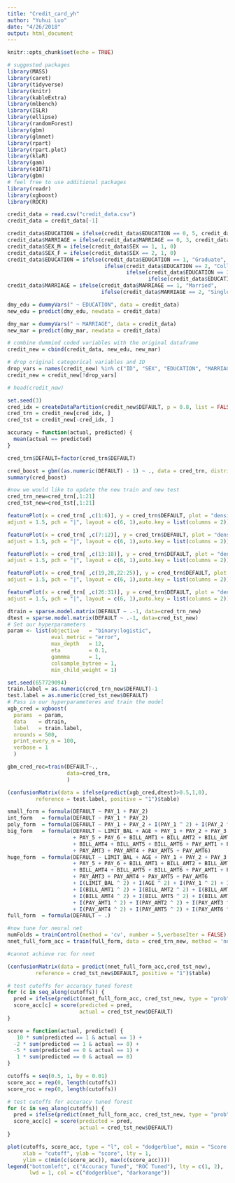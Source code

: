 ```yaml
---
title: "Credit_card_yh"
author: "Yuhui Luo"
date: "4/26/2018"
output: html_document
---
```


```r
knitr::opts_chunk$set(echo = TRUE)
```



```r
# suggested packages
library(MASS)
library(caret)
library(tidyverse)
library(knitr)
library(kableExtra)
library(mlbench)
library(ISLR)
library(ellipse)
library(randomForest)
library(gbm)
library(glmnet)
library(rpart)
library(rpart.plot)
library(klaR)
library(gam)
library(e1071)
library(gbm)
# feel free to use additional packages
library(readr)
library(xgboost)
library(ROCR)
```

```r
credit_data = read.csv("credit_data.csv")
credit_data = credit_data[-1]
```

```r
credit_data$EDUCATION = ifelse(credit_data$EDUCATION == 0, 5, credit_data$EDUCATION)
credit_data$MARRIAGE = ifelse(credit_data$MARRIAGE == 0, 3, credit_data$MARRIAGE)
credit_data$SEX_M = ifelse(credit_data$SEX == 1, 1, 0)
credit_data$SEX_F = ifelse(credit_data$SEX == 2, 1, 0)
credit_data$EDUCATION = ifelse(credit_data$EDUCATION == 1, "Graduate", 
                               ifelse(credit_data$EDUCATION == 2, "College",
                                      ifelse(credit_data$EDUCATION == 3, "HighSchool",
                                             ifelse(credit_data$EDUCATION == 4, "Other", "Unknown"))))
credit_data$MARRIAGE = ifelse(credit_data$MARRIAGE == 1, "Married",
                              ifelse(credit_data$MARRIAGE == 2, "Single", "Other"))
```

```r
dmy_edu = dummyVars(" ~ EDUCATION", data = credit_data)
new_edu = predict(dmy_edu, newdata = credit_data)

dmy_mar = dummyVars(" ~ MARRIAGE", data = credit_data)
new_mar = predict(dmy_mar, newdata = credit_data)

# combine dummied coded variables with the original dataframe
credit_new = cbind(credit_data, new_edu, new_mar)

# drop original categorical variables and ID
drop_vars = names(credit_new) %in% c("ID", "SEX", "EDUCATION", "MARRIAGE")
credit_new = credit_new[!drop_vars]

# head(credit_new)
```

```r
set.seed(3)
cred_idx = createDataPartition(credit_new$DEFAULT, p = 0.8, list = FALSE)
cred_trn = credit_new[cred_idx, ]
cred_tst = credit_new[-cred_idx, ]
```

```r
accuracy = function(actual, predicted) {
  mean(actual == predicted)
}
```

```r
cred_trn$DEFAULT=factor(cred_trn$DEFAULT)
```

```r
cred_boost = gbm((as.numeric(DEFAULT) - 1) ~ ., data = cred_trn, distribution = "bernoulli",n.trees = 5000, interaction.depth = 4, shrinkage = 0.01)
summary(cred_boost)
```

```r
#now we would like to update the new train and new test 
cred_trn_new=cred_trn[,1:21]
cred_tst_new=cred_tst[,1:21]
```


```r
featurePlot(x = cred_trn[ ,c(1:6)], y = cred_trn$DEFAULT, plot = "density",scales = list(x = list(relation = "free"), y = list(relation = "free")),
adjust = 1.5, pch = "|", layout = c(6, 1),auto.key = list(columns = 2))
```

```r
featurePlot(x = cred_trn[ ,c(7:12)], y = cred_trn$DEFAULT, plot = "density",scales = list(x = list(relation = "free"), y = list(relation = "free")),
adjust = 1.5, pch = "|", layout = c(6, 1),auto.key = list(columns = 2))
```

```r
featurePlot(x = cred_trn[ ,c(13:18)], y = cred_trn$DEFAULT, plot = "density",scales = list(x = list(relation = "free"), y = list(relation = "free")),
adjust = 1.5, pch = "|", layout = c(6, 1),auto.key = list(columns = 2))
```

```r
featurePlot(x = cred_trn[ ,c(19,20,22:25)], y = cred_trn$DEFAULT, plot = "density",scales = list(x = list(relation = "free"), y = list(relation = "free")),
adjust = 1.5, pch = "|", layout = c(6, 1),auto.key = list(columns = 2))
```

```r
featurePlot(x = cred_trn[ ,c(26:31)], y = cred_trn$DEFAULT, plot = "density",scales = list(x = list(relation = "free"), y = list(relation = "free")),
adjust = 1.5, pch = "|", layout = c(6, 1),auto.key = list(columns = 2))
```

```r
dtrain = sparse.model.matrix(DEFAULT ~ .-1, data=cred_trn_new)
dtest = sparse.model.matrix(DEFAULT ~ .-1, data=cred_tst_new)
# Set our hyperparameters
param <- list(objective   = "binary:logistic",
              eval_metric = "error",
              max_depth   = 12,
              eta         = 0.1,
              gammma      = 1,
              colsample_bytree = 1,
              min_child_weight = 1)

set.seed(657729094)
train.label = as.numeric(cred_trn_new$DEFAULT)-1
test.label = as.numeric(cred_tst_new$DEFAULT)
# Pass in our hyperparameteres and train the model 
xgb_cred = xgboost(
  params  = param,
  data    = dtrain,
  label   = train.label,
  nrounds = 500,
  print_every_n = 100,
  verbose = 1
  )


```


```r
gbm_cred_roc=train(DEFAULT~.,
                   data=cred_trn,
                   )
```















```r
(confusionMatrix(data = ifelse(predict(xgb_cred,dtest)>0.5,1,0),
         reference = test.label, positive = "1")$table)
```




```r
small_form = formula(DEFAULT ~ PAY_1 + PAY_2)
int_form   = formula(DEFAULT ~ PAY_1 * PAY_2)
poly_form  = formula(DEFAULT ~ PAY_1 + PAY_2 + I(PAY_1 ^ 2) + I(PAY_2 ^ 2))
big_form   = formula(DEFAULT ~ LIMIT_BAL + AGE + PAY_1 + PAY_2 + PAY_3 + PAY_4 
                     + PAY_5 + PAY_6 + BILL_AMT1 + BILL_AMT2 + BILL_AMT3 
                     + BILL_AMT4 + BILL_AMT5 + BILL_AMT6 + PAY_AMT1 + PAY_AMT2
                     + PAY_AMT3 + PAY_AMT4 + PAY_AMT5 + PAY_AMT6)
huge_form  = formula(DEFAULT ~ LIMIT_BAL + AGE + PAY_1 + PAY_2 + PAY_3 + PAY_4 
                     + PAY_5 + PAY_6 + BILL_AMT1 + BILL_AMT2 + BILL_AMT3 
                     + BILL_AMT4 + BILL_AMT5 + BILL_AMT6 + PAY_AMT1 + PAY_AMT2
                     + PAY_AMT3 + PAY_AMT4 + PAY_AMT5 + PAY_AMT6
                     + I(LIMIT_BAL ^ 2) + I(AGE ^ 2) + I(PAY_1 ^ 2) + I(PAY_2 ^ 2)                      + I(PAY_3 ^ 2) + I(PAY_4 ^ 2) + I(PAY_5 ^ 2) + I(PAY_6 ^ 2) 
                     + I(BILL_AMT1 ^ 2) + I(BILL_AMT2 ^ 2) + I(BILL_AMT3 ^ 2) 
                     + I(BILL_AMT4 ^ 2) + I(BILL_AMT5 ^ 2) + I(BILL_AMT6 ^ 2) 
                     + I(PAY_AMT1 ^ 2) + I(PAY_AMT2 ^ 2) + I(PAY_AMT3 ^ 2) 
                     + I(PAY_AMT4 ^ 2) + I(PAY_AMT5 ^ 2) + I(PAY_AMT6 ^ 2))
full_form  = formula(DEFAULT ~ .)

```

```r
#now tune for neural net
numFolds = trainControl(method = 'cv', number = 5,verboseIter = FALSE)
nnet_full_form_acc = train(full_form, data = cred_trn_new, method = 'nnet', preProcess = c('center', 'scale'), trControl = numFolds, tuneGrid=expand.grid(size=c(6), decay=c(0.001,0.01,0.1)))

#cannot achieve roc for nnet 

```

```r
(confusionMatrix(data = predict(nnet_full_form_acc,cred_tst_new),
         reference = cred_tst_new$DEFAULT, positive = "1")$table)
```

```r
# test cutoffs for accuracy tuned forest
for (c in seq_along(cutoffs)) {
  pred = ifelse(predict(nnet_full_form_acc, cred_tst_new, type = "prob")[[1]] > cutoffs[c],1,0)
  score_acc[c] = score(predicted = pred,
                       actual = cred_tst_new$DEFAULT)
}
```


```r
score = function(actual, predicted) {
   10 * sum(predicted == 1 & actual == 1) +
  -2 * sum(predicted == 1 & actual == 0) +
  -5 * sum(predicted == 0 & actual == 1) +
   1 * sum(predicted == 0 & actual == 0)
}

```


```r
cutoffs = seq(0.5, 1, by = 0.01)
score_acc = rep(0, length(cutoffs))
score_roc = rep(0, length(cutoffs))

# test cutoffs for accuracy tuned forest
for (c in seq_along(cutoffs)) {
  pred = ifelse(predict(nnet_full_form_acc, cred_tst_new, type = "prob")[[1]] > cutoffs[c],1,0)
  score_acc[c] = score(predicted = pred,
                       actual = cred_tst_new$DEFAULT)
}


```


```r
plot(cutoffs, score_acc, type = "l", col = "dodgerblue", main = "Score vs Cutoff",
     xlab = "cutoff", ylab = "score", lty = 1,
     ylim = c(min(c(score_acc)), max(c(score_acc))))
legend("bottomleft", c("Accuracy Tuned", "ROC Tuned"), lty = c(1, 2), 
       lwd = 1, col = c("dodgerblue", "darkorange"))
```


